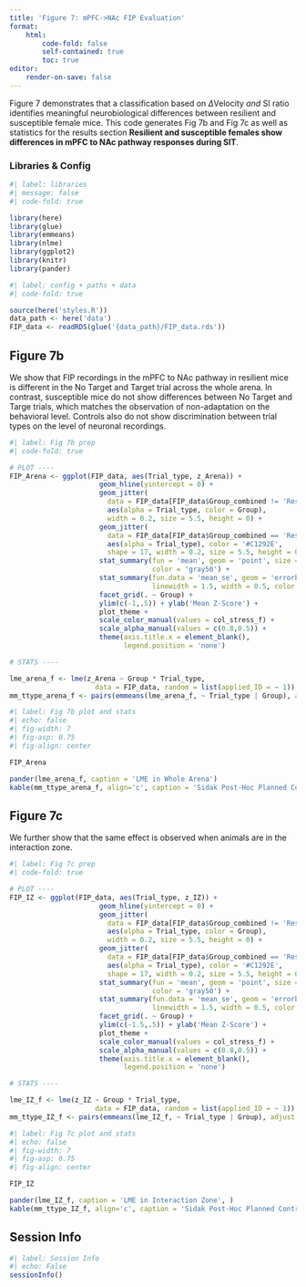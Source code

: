 ```yaml
---
title: 'Figure 7: mPFC->NAc FIP Evaluation'
format:
    html:
        code-fold: false
        self-contained: true
        toc: true
editor:
    render-on-save: false
---
```


Figure 7 demonstrates that a classification based on $\Delta$Velocity *and* SI ratio identifies meaningful neurobiological differences between resilient and susceptible female mice. This code generates Fig 7b and Fig 7c as well as statistics for the results section **Resilient and susceptible females show differences in mPFC to NAc pathway responses during SIT**.

### Libraries & Config

```r
#| label: libraries
#| message: false
#| code-fold: true

library(here)
library(glue)
library(emmeans)
library(nlme)
library(ggplot2)
library(knitr)
library(pander)
```

```r
#| label: config + paths + data
#| code-fold: true

source(here('styles.R'))
data_path <- here('data')
FIP_data <- readRDS(glue('{data_path}/FIP_data.rds'))
```

## Figure 7b

We show that FIP recordings in the mPFC to NAc pathway in resilient mice is different in the No Target and Target trial across the whole arena. In contrast, susceptible mice do not show differences between No Target and Targe trials, which matches the observation of non-adaptation on the behavioral level. Controls also do not show discrimination between trial types on the level of neuronal recordings.

```r
#| label: Fig 7b prep
#| code-fold: true

# PLOT ----
FIP_Arena <- ggplot(FIP_data, aes(Trial_type, z_Arena)) + 
                      geom_hline(yintercept = 0) + 
                      geom_jitter(
                        data = FIP_data[FIP_data$Group_combined != 'ResSus',],
                        aes(alpha = Trial_type, color = Group), 
                        width = 0.2, size = 5.5, height = 0) + 
                      geom_jitter(
                        data = FIP_data[FIP_data$Group_combined == 'ResSus',],
                        aes(alpha = Trial_type), color = '#C1292E', 
                        shape = 17, width = 0.2, size = 5.5, height = 0) + 
                      stat_summary(fun = 'mean', geom = 'point', size = 5, 
                                   color = 'gray50') + 
                      stat_summary(fun.data = 'mean_se', geom = 'errorbar', 
                                   linewidth = 1.5, width = 0.5, color = 'gray50') + 
                      facet_grid(. ~ Group) + 
                      ylim(c(-1,.5)) + ylab('Mean Z-Score') +
                      plot_theme + 
                      scale_color_manual(values = col_stress_f) + 
                      scale_alpha_manual(values = c(0.8,0.5)) + 
                      theme(axis.title.x = element_blank(),
                            legend.position = 'none')

# STATS ----

lme_arena_f <- lme(z_Arena ~ Group * Trial_type, 
                     data = FIP_data, random = list(applied_ID = ~ 1))
mm_ttype_arena_f <- pairs(emmeans(lme_arena_f, ~ Trial_type | Group), adjust = 'sidak')
```

```r
#| label: Fig 7b plot and stats
#| echo: false
#| fig-width: 7
#| fig-asp: 0.75
#| fig-align: center

FIP_Arena

pander(lme_arena_f, caption = 'LME in Whole Arena')
kable(mm_ttype_arena_f, align='c', caption = 'Sidak Post-Hoc Planned Contrasts in Whole Arena')
```

## Figure 7c

We further show that the same effect is observed when animals are in the interaction zone.

```r
#| label: Fig 7c prep
#| code-fold: true

# PLOT ----
FIP_IZ <- ggplot(FIP_data, aes(Trial_type, z_IZ)) + 
                      geom_hline(yintercept = 0) + 
                      geom_jitter(
                        data = FIP_data[FIP_data$Group_combined != 'ResSus',],
                        aes(alpha = Trial_type, color = Group), 
                        width = 0.2, size = 5.5, height = 0) + 
                      geom_jitter(
                        data = FIP_data[FIP_data$Group_combined == 'ResSus',],
                        aes(alpha = Trial_type), color = '#C1292E', 
                        shape = 17, width = 0.2, size = 5.5, height = 0) + 
                      stat_summary(fun = 'mean', geom = 'point', size = 5, 
                                   color = 'gray50') + 
                      stat_summary(fun.data = 'mean_se', geom = 'errorbar', 
                                   linewidth = 1.5, width = 0.5, color = 'gray50') + 
                      facet_grid(. ~ Group) + 
                      ylim(c(-1.5,.5)) + ylab('Mean Z-Score') +
                      plot_theme + 
                      scale_color_manual(values = col_stress_f) + 
                      scale_alpha_manual(values = c(0.8,0.5)) + 
                      theme(axis.title.x = element_blank(),
                            legend.position = 'none')

# STATS ----

lme_IZ_f <- lme(z_IZ ~ Group * Trial_type, 
                     data = FIP_data, random = list(applied_ID = ~ 1))
mm_ttype_IZ_f <- pairs(emmeans(lme_IZ_f, ~ Trial_type | Group), adjust = 'sidak')
```

```r
#| label: Fig 7c plot and stats
#| echo: false
#| fig-width: 7
#| fig-asp: 0.75
#| fig-align: center

FIP_IZ

pander(lme_IZ_f, caption = 'LME in Interaction Zone', )
kable(mm_ttype_IZ_f, align='c', caption = 'Sidak Post-Hoc Planned Contrasts in Interaction Zone')
```

## Session Info

```r
#| label: Session Info
#| echo: False
sessionInfo()
```
